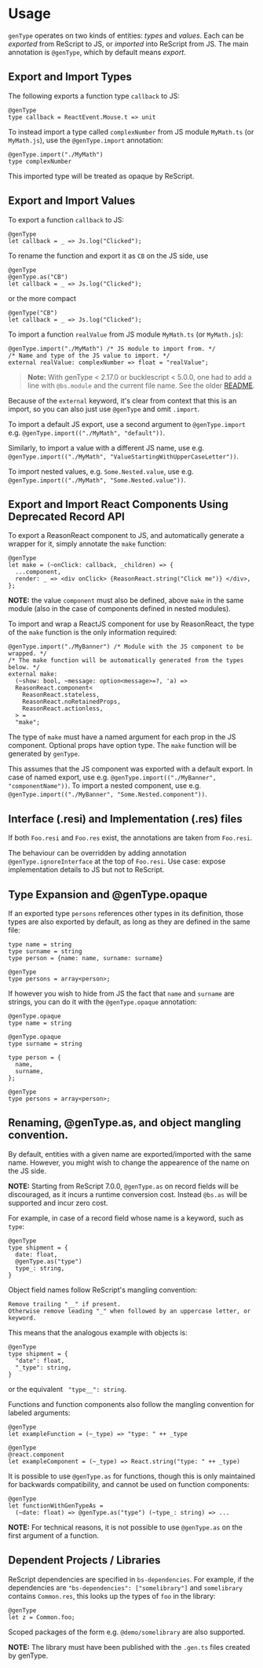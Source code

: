 # Usage

<Intro>

`genType` operates on two kinds of entities: _types_ and _values_.
Each can be _exported_ from ReScript to JS, or _imported_ into ReScript from JS.
The main annotation is `@genType`, which by default means _export_.

</Intro>

## Export and Import Types

The following exports a function type `callback` to JS:

```res
@genType
type callback = ReactEvent.Mouse.t => unit
```

To instead import a type called `complexNumber` from JS module `MyMath.ts` (or `MyMath.js`), use the `@genType.import` annotation:

```res
@genType.import("./MyMath")
type complexNumber
```

This imported type will be treated as opaque by ReScript.

## Export and Import Values

To export a function `callback` to JS:

```res
@genType
let callback = _ => Js.log("Clicked");
```

To rename the function and export it as `CB` on the JS side, use

```res
@genType
@genType.as("CB")
let callback = _ => Js.log("Clicked");
```

or the more compact

```res
@genType("CB")
let callback = _ => Js.log("Clicked");
```


To import a function `realValue` from JS module `MyMath.ts` (or `MyMath.js`):

```res
@genType.import("./MyMath") /* JS module to import from. */
/* Name and type of the JS value to import. */
external realValue: complexNumber => float = "realValue";
```

> **Note:** With genType < 2.17.0 or bucklescript < 5.0.0, one had to add a line with `@bs.module` and the current file name. See the older [README](https://github.com/cristianoc/genType/blob/v2.16.0/README.md).



Because of the `external` keyword, it's clear from context that this is an import, so you can also just use `@genType` and omit `.import`.

To import a default JS export, use a second argument to `@genType.import` e.g. `@genType.import(("./MyMath", "default"))`.

Similarly, to import a value with a different JS name, use e.g. `@genType.import(("./MyMath", "ValueStartingWithUpperCaseLetter"))`.

To import nested values, e.g. `Some.Nested.value`, use e.g. `@genType.import(("./MyMath", "Some.Nested.value"))`.

## Export and Import React Components Using Deprecated Record API

To export a ReasonReact component to JS, and automatically generate a wrapper for it, simply annotate the `make` function:

```res
@genType
let make = (~onClick: callback, _children) => {
  ...component,
  render: _ => <div onClick> {ReasonReact.string("Click me")} </div>,
};
```

**NOTE:** the value `component` must also be defined, above `make` in the same module (also in the case of components defined in nested modules).


To import and wrap a ReactJS component for use by ReasonReact, the type of the `make` function is the only information required:

```res
@genType.import("./MyBanner") /* Module with the JS component to be wrapped. */
/* The make function will be automatically generated from the types below. */
external make:
  (~show: bool, ~message: option<message>=?, 'a) =>
  ReasonReact.component<
    ReasonReact.stateless,
    ReasonReact.noRetainedProps,
    ReasonReact.actionless,
  > =
  "make";
```

The type of `make` must have a named argument for each prop in the JS component. Optional props have option type. The `make` function will be generated by `genType`.

This assumes that the JS component was exported with a default export. In case of named export, use e.g. `@genType.import(("./MyBanner", "componentName"))`. To import a nested component, use e.g. `@genType.import(("./MyBanner", "Some.Nested.component"))`.

## Interface (.resi) and Implementation (.res) files

If both `Foo.resi` and `Foo.res` exist, the annotations are taken from `Foo.resi`.

The behaviour can be overridden by adding annotation `@genType.ignoreInterface` at the top of `Foo.resi`. Use case: expose implementation details to JS but not to ReScript.

## Type Expansion and @genType.opaque

If an exported type `persons` references other types in its definition, those types are also exported by default, as long as they are defined in the same file:

```res
type name = string
type surname = string
type person = {name: name, surname: surname}

@genType
type persons = array<person>;
```

If however you wish to hide from JS the fact that `name` and `surname` are strings, you can do it with the `@genType.opaque` annotation:

```res
@genType.opaque
type name = string

@genType.opaque
type surname = string

type person = {
  name,
  surname,
};

@genType
type persons = array<person>;
```

## Renaming, @genType.as, and object mangling convention.

By default, entities with a given name are exported/imported with the same name. However, you might wish to change the appearence of the name on the JS side.

**NOTE:** Starting from ReScript 7.0.0, `@genType.as` on record fields will be discouraged,
as it incurs a runtime conversion cost. Instead `@bs.as` will be supported and incur zero cost.

For example, in case of a record field whose name is a keyword, such as `type`:

```res
@genType
type shipment = {
  date: float,
  @genType.as("type")
  type_: string,
}
```

Object field names follow ReScript's mangling convention:

```
Remove trailing "__" if present.
Otherwise remove leading "_" when followed by an uppercase letter, or keyword.
```

This means that the analogous example with objects is:

```res
@genType
type shipment = {
  "date": float,
  "_type": string,
}
```

or the equivalent ``` "type__": string```.

Functions and function components also follow the mangling convention for labeled arguments:

```res
@genType
let exampleFunction = (~_type) => "type: " ++ _type

@genType
@react.component
let exampleComponent = (~_type) => React.string("type: " ++ _type)
```

It is possible to use `@genType.as` for functions, though this is only maintained for backwards compatibility, and cannot be used on function components:

```res
@genType
let functionWithGenTypeAs =
  (~date: float) => @genType.as("type") (~type_: string) => ...
```

**NOTE:** For technical reasons, it is not possible to use `@genType.as` on the first argument of a function.

## Dependent Projects / Libraries

ReScript dependencies are specified in `bs-dependencies`.
For example, if the dependencies are `"bs-dependencies": ["somelibrary"]` and `somelibrary` contains `Common.res`, this looks up the types of `foo` in the library:

```res
@genType
let z = Common.foo;
```

Scoped packages of the form e.g. `@demo/somelibrary` are also supported.

**NOTE:** The library must have been published with the `.gen.ts` files created by genType.
